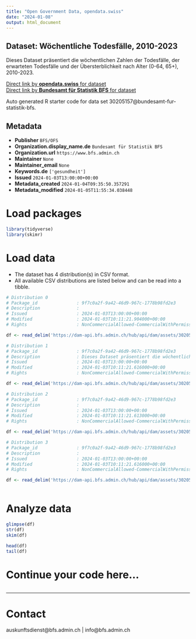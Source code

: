 ```yaml
---
title: "Open Government Data, opendata.swiss"
date: "2024-01-08"
output: html_document
---
```


## Dataset: Wöchentliche Todesfälle, 2010-2023

Dieses Dataset präsentiert die wöchentlichen Zahlen der Todesfälle, der erwarteten Todesfälle und der Übersterblichkeit nach Alter (0-64, 65+), 2010-2023.

[Direct link by **opendata.swiss** for dataset](https://opendata.swiss/de/dataset/wochentliche-todesfalle-2010-2023)<br>
[Direct link by **Bundesamt für Statistik BFS** for dataset](https://www.bfs.admin.ch/asset/de/ts-d-14.03.04.03-wr)

Auto generated R starter code for data set 30205157@bundesamt-fur-statistik-bfs.

## Metadata

- **Publisher** `BFS/OFS`
- **Organization.display_name.de** `Bundesamt für Statistik BFS`
- **Organization.url** `https://www.bfs.admin.ch`
- **Maintainer** `None`
- **Maintainer_email** `None`
- **Keywords.de** `['gesundheit']`
- **Issued** `2024-01-03T13:00:00+00:00`
- **Metadata_created** `2024-01-04T09:35:50.357291`
- **Metadata_modified** `2024-01-05T11:55:34.038448`


# Load packages

```r

library(tidyverse)
library(skimr)

```

# Load data

-   The dataset has 4 distribution(s) in CSV format.
-   All available CSV distributions are listed below and can be read into a tibble.

```r

# Distribution 0
# Package_id               : 9f7c0a2f-9a42-46d9-967c-1778b98fd2e3
# Description              : 
# Issued                   : 2024-01-03T13:00:00+00:00
# Modified                 : 2024-01-03T10:11:21.904000+00:00
# Rights                   : NonCommercialAllowed-CommercialWithPermission-ReferenceRequired

df <- read_delim('https://dam-api.bfs.admin.ch/hub/api/dam/assets/30205164/master')

# Distribution 1
# Package_id               : 9f7c0a2f-9a42-46d9-967c-1778b98fd2e3
# Description              : Dieses Dataset präsentiert die wöchentlichen Zahlen der Todesfälle, der erwarteten Todesfälle und der Übersterblichkeit nach Alter (0-64, 65+), 2010-2023.
# Issued                   : 2024-01-03T13:00:00+00:00
# Modified                 : 2024-01-03T10:11:21.616000+00:00
# Rights                   : NonCommercialAllowed-CommercialWithPermission-ReferenceRequired

df <- read_delim('https://dam-api.bfs.admin.ch/hub/api/dam/assets/30205177/master')

# Distribution 2
# Package_id               : 9f7c0a2f-9a42-46d9-967c-1778b98fd2e3
# Description              : 
# Issued                   : 2024-01-03T13:00:00+00:00
# Modified                 : 2024-01-03T10:11:21.613000+00:00
# Rights                   : NonCommercialAllowed-CommercialWithPermission-ReferenceRequired

df <- read_delim('https://dam-api.bfs.admin.ch/hub/api/dam/assets/30205171/master')

# Distribution 3
# Package_id               : 9f7c0a2f-9a42-46d9-967c-1778b98fd2e3
# Description              : 
# Issued                   : 2024-01-03T13:00:00+00:00
# Modified                 : 2024-01-03T10:11:21.616000+00:00
# Rights                   : NonCommercialAllowed-CommercialWithPermission-ReferenceRequired

df <- read_delim('https://dam-api.bfs.admin.ch/hub/api/dam/assets/30205181/master')



```

# Analyze data

```r

glimpse(df)
str(df)
skim(df)

head(df)
tail(df)

```

# Continue your code here...

```r

```

------------------------------------------------------------------------

# Contact

auskunftsdienst@bfs.admin.ch | info@bfs.admin.ch
